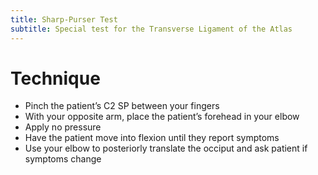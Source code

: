 ```yaml
---
title: Sharp-Purser Test
subtitle: Special test for the Transverse Ligament of the Atlas
---
```




# Technique 

- Pinch the patient's C2 SP between your fingers
- With your opposite arm, place the patient's forehead in your elbow
- Apply no pressure
- Have the patient move into flexion until they report symptoms
- Use your elbow to posteriorly translate the occiput and ask patient if symptoms change